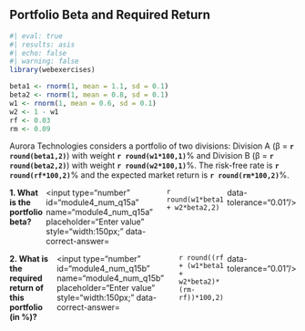 ## Portfolio Beta and Required Return

```r
#| eval: true
#| results: asis
#| echo: false
#| warning: false
library(webexercises)

beta1 <- rnorm(1, mean = 1.1, sd = 0.1)
beta2 <- rnorm(1, mean = 0.8, sd = 0.1)
w1 <- rnorm(1, mean = 0.6, sd = 0.1)
w2 <- 1 - w1
rf <- 0.03
rm <- 0.09
```

Aurora Technologies considers a portfolio of two divisions: Division A (β = **`r round(beta1,2)`**) with weight **`r round(w1*100,1)`**% and Division B (β = **`r round(beta2,2)`**) with weight **`r round(w2*100,1)`**%. The risk-free rate is **`r round(rf*100,2)`**% and the expected market return is **`r round(rm*100,2)`**%.

::: {.question-block}

<form onsubmit="event.preventDefault();" style="display:flex;flex-direction:row;gap:6px;">
  <label for="module4_num_q15a"><strong>1. What is the portfolio beta?</strong></label>
  <input type="number" id="module4_num_q15a" name="module4_num_q15a" placeholder="Enter value" style="width:150px;"
    data-correct-answer=`r round(w1*beta1 + w2*beta2,2)` data-tolerance="0.01"/>
</form>

<div id="feedback-module4_num_q15a" class="feedback" style="display:none;">
✅ Portfolio beta = w₁β₁ + w₂β₂ = **`r round(w1*beta1 + w2*beta2,2)`**.
</div>

::: 

::: {.question-block}

<form onsubmit="event.preventDefault();" style="display:flex;flex-direction:row;gap:6px;">
  <label for="module4_num_q15b"><strong>2. What is the required return of this portfolio (in %)?</strong></label>
  <input type="number" id="module4_num_q15b" name="module4_num_q15b" placeholder="Enter value" style="width:150px;"
    data-correct-answer=`r round((rf + (w1*beta1 + w2*beta2)*(rm-rf))*100,2)` data-tolerance="0.01"/>
</form>

<div id="feedback-module4_num_q15b" class="feedback" style="display:none;">
✅ Required return = r_f + β_p (r_m − r_f) = **`r round((rf + (w1*beta1 + w2*beta2)*(rm-rf))*100,2)`**%.
</div>

::: 
